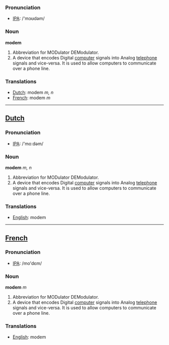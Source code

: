 === Pronunciation ===
*[[w:IPA|IPA]]: /'mɔʊdəm/

=== Noun ===

'''modem'''

#Abbreviation for MODulator DEModulator.
#A device that encodes Digital [[computer]] signals into Analog [[telephone]] signals and vice-versa.  It is used to allow computers to communicate over a phone line.

=== Translations ===
*[[Dutch]]: modem ''m, n''
*[[French]]: modem ''m''

----
==[[Dutch]]==

=== Pronunciation ===
*[[w:IPA|IPA]]: /'moːdəm/

=== Noun ===

'''modem''' ''m, n''

#Abbreviation for MODulator DEModulator.
#A device that encodes Digital [[computer]] signals into Analog [[telephone]] signals and vice-versa.  It is used to allow computers to communicate over a phone line.

=== Translations ===
*[[English]]: modem

----
==[[French]]==

=== Pronunciation ===
*[[w:IPA|IPA]]: /mo'dɛm/

=== Noun ===

'''modem''' ''m''

#Abbreviation for MODulator DEModulator.
#A device that encodes Digital [[computer]] signals into Analog [[telephone]] signals and vice-versa.  It is used to allow computers to communicate over a phone line.

=== Translations ===
*[[English]]: modem
